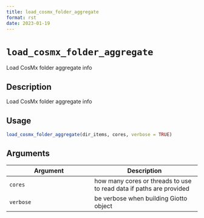 ```yaml
--- 
title: load_cosmx_folder_aggregate 
format: rst 
date: 2023-01-19 
--- 
```

# `load_cosmx_folder_aggregate`

Load CosMx folder aggregate info


## Description

Load CosMx folder aggregate info


## Usage

```r
load_cosmx_folder_aggregate(dir_items, cores, verbose = TRUE)
```


## Arguments

Argument      |Description
------------- |----------------
`cores`     |     how many cores or threads to use to read data if paths are provided
`verbose`     |     be verbose when building Giotto object


